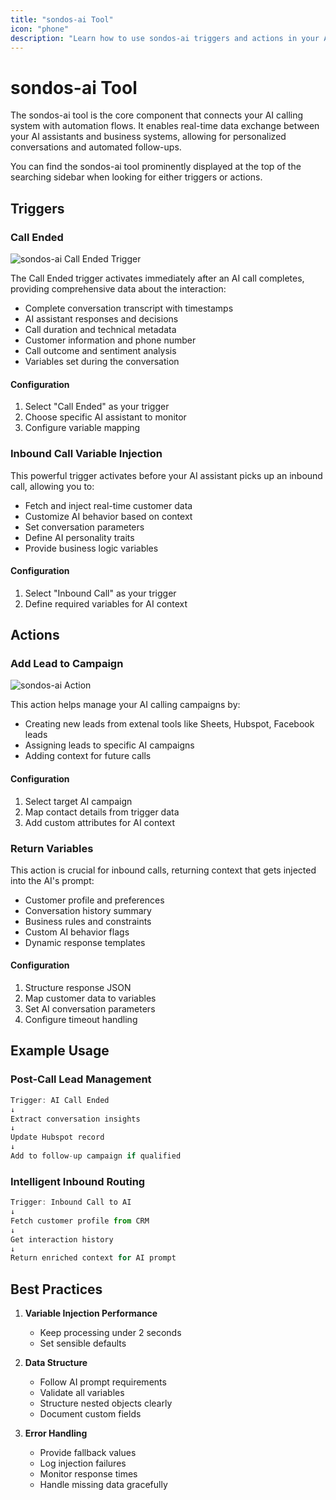 ```yaml
---
title: "sondos-ai Tool"
icon: "phone"
description: "Learn how to use sondos-ai triggers and actions in your AI calling flows"
---
```


# sondos-ai Tool

The sondos-ai tool is the core component that connects your AI calling system with automation flows. It enables real-time data exchange between your AI assistants and business systems, allowing for personalized conversations and automated follow-ups.

<Note>
  You can find the sondos-ai tool prominently displayed at the top of the
  searching sidebar when looking for either triggers or actions.
</Note>

## Triggers

### Call Ended

![sondos-ai Call Ended Trigger](/resources/sondos-ai-trigger.jpg)

The Call Ended trigger activates immediately after an AI call completes, providing comprehensive data about the interaction:

- Complete conversation transcript with timestamps
- AI assistant responses and decisions
- Call duration and technical metadata
- Customer information and phone number
- Call outcome and sentiment analysis
- Variables set during the conversation

#### Configuration

1. Select "Call Ended" as your trigger
2. Choose specific AI assistant to monitor
3. Configure variable mapping

### Inbound Call Variable Injection

This powerful trigger activates before your AI assistant picks up an inbound call, allowing you to:

- Fetch and inject real-time customer data
- Customize AI behavior based on context
- Set conversation parameters
- Define AI personality traits
- Provide business logic variables

#### Configuration

1. Select "Inbound Call" as your trigger
2. Define required variables for AI context

## Actions

### Add Lead to Campaign

![sondos-ai Action](/resources/sondos-ai-action.jpg)

This action helps manage your AI calling campaigns by:

- Creating new leads from extenal tools like Sheets, Hubspot, Facebook leads
- Assigning leads to specific AI campaigns
- Adding context for future calls

#### Configuration

1. Select target AI campaign
2. Map contact details from trigger data
3. Add custom attributes for AI context

### Return Variables

This action is crucial for inbound calls, returning context that gets injected into the AI's prompt:

- Customer profile and preferences
- Conversation history summary
- Business rules and constraints
- Custom AI behavior flags
- Dynamic response templates

#### Configuration

1. Structure response JSON
2. Map customer data to variables
3. Set AI conversation parameters
4. Configure timeout handling

## Example Usage

### Post-Call Lead Management

```javascript
Trigger: AI Call Ended
↓
Extract conversation insights
↓
Update Hubspot record
↓
Add to follow-up campaign if qualified
```

### Intelligent Inbound Routing

```javascript
Trigger: Inbound Call to AI
↓
Fetch customer profile from CRM
↓
Get interaction history
↓
Return enriched context for AI prompt
```

## Best Practices

1. **Variable Injection Performance**

   - Keep processing under 2 seconds
   - Set sensible defaults

2. **Data Structure**

   - Follow AI prompt requirements
   - Validate all variables
   - Structure nested objects clearly
   - Document custom fields

3. **Error Handling**
   - Provide fallback values
   - Log injection failures
   - Monitor response times
   - Handle missing data gracefully
